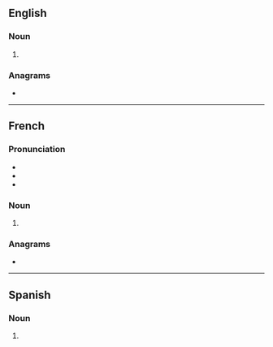 ==English==

===Noun===
{{head|en|noun form}}

# {{plural of|en|certitude}}

===Anagrams===
* {{anagrams|en|a=cdeeirsttu|rectitudes}}

----

==French==

===Pronunciation===
* {{IPA|fr|/sɛʁ.ti.tyd/}}
* {{homophones|fr|certitude}}
* {{hyphenation|fr|cer|ti|tudes}}

===Noun===
{{head|fr|noun plural form|g=f}}

# {{plural of|fr|certitude}}

===Anagrams===
* {{l|fr|rectitudes}}

----

==Spanish==

===Noun===
{{head|es|noun form|g=m-p}}

# {{plural of|es|certitud}}